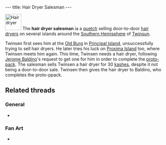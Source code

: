 ---
title: Hair Dryer Salesman
---

{{twinsunica import}}{{Infobox Character
 |image=Salesman1.jpg
 |race=Quetch
 |gender=Male
 |size=average
 |age=Adult
 |magical=no
 |lba1=yes
 |lba2=
 |alignment=neutral
 |occupation=Salesman
 |requires=
 |amount=
 |fam1=
 |fam2=
 |planet=
 |island=
 |building=
}}

[[Image:Hairdryer.png|right|52px|frame|Hair dryer]]
The '''hair dryer salesman''' ia a [[quetch]] selling door-to-door [[hair dryer]]s on several islands around the [[Southern Hemisphere]] of [[Twinsun]].

Twinsen first sees him at the [[Old Burg]] in [[Principal Island]], unsuccessfully trying to sell hair dryers. He later tries his luck on [[Proxima Island]] too, where Twinsen meets him again. This time, Twinsen needs a hair dryer, following [[Jerome Baldino]]'s request to get one for him in order to complete the [[proto-pack]]. The salesman sells Twinsen a hair dryer for 30 [[kashes]], despite it not being a door-to-door sale. Twinsen then gives the hair dryer to Baldino, who completes the proto-ppack.

==Related threads==
===General===
* {{thread|id=5950|title=Who is Hairdrier Saleman?}}

===Fan Art===
* {{post|id=112171|title=Lba3}}

<!-- remove these category links when they're all automated by categorizers...
[[Category:Quetches]]
[[Category:Male characters]]
[[Category:Average characters]]
[[Category:Adult characters]]
[[Category:Principal Island inhabitants]]
[[Category:Proxima Island inhabitants]] -->